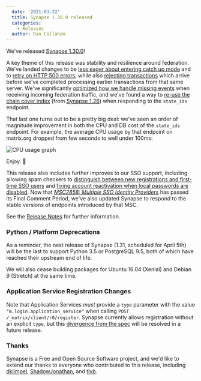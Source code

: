 ```yaml
---
  date: '2021-03-22'
  title: Synapse 1.30.0 released
  categories:
    - Releases
  author: Dan Callahan
---
```


We've released [Synapse 1.30.0](https://github.com/matrix-org/synapse/releases/tag/v1.30.0)!

A key theme of this release was stability and resilience around federation. We've landed changes to be [less eager about entering catch up mode](https://github.com/matrix-org/synapse/pull/9561) and to [retry on HTTP 500 errors](https://github.com/matrix-org/synapse/pull/9567), while also [rejecting transactions](https://github.com/matrix-org/synapse/pull/9597) which arrive before we've completed processing earlier transactions from that same server. We've significantly [optimized how we handle missing events](https://github.com/matrix-org/synapse/pull/9601) when receiving incoming federation traffic, and we've found a way to [re-use the chain cover index](https://github.com/matrix-org/synapse/pull/9576) (from [Synapse 1.26](https://matrix.org/blog/2021/01/28/synapse-1-26-0-released)) when responding to the `state_ids` endpoint.

That last one turns out to be a pretty big deal: we've seen an order of magnitude improvement in both the CPU and DB cost of the `state_ids` endpoint. For example, the average CPU usage by that endpoint on matrix.org dropped from few seconds to well under 100ms:

![CPU usage graph](/blog/img/2021-03-22-synapse-1.30rc1-state_ids-cpu.png)

Enjoy. 🙂

This release also includes further improves to our SSO support, including allowing spam checkers to [distinguish between new registrations and first-time SSO users](https://github.com/matrix-org/synapse/pull/9626) and [fixing account reactivation when local passwords are disabled](https://github.com/matrix-org/synapse/pull/9587). Now that _[MSC2858: Multiple SSO Identity Providers](https://github.com/matrix-org/matrix-doc/pull/2858)_ has passed its Final Comment Period, we've also updated Synapse to respond to the stable versions of endpoints introduced by that MSC.

See the  [Release Notes](https://github.com/matrix-org/synapse/releases/tag/v1.30.0) for further information.

### Python / Platform Deprecations

As a reminder, the next release of Synapse (1.31, scheduled for April 5th) will be the last to support Python 3.5 or PostgreSQL 9.5, both of which have reached their upstream end of life.

We will also cease building packages for Ubuntu 16.04 (Xenial) and Debian 9 (Stretch) at the same time.

### Application Service Registration Changes

Note that Application Services _must_ provide a `type` parameter with the value `"m.login.application_service"` when calling `POST /_matrix/client/r0/register`. Synapse currently allows registration without an explicit `type`, but this [divergence from the spec](https://github.com/matrix-org/synapse/pull/9548) will be resolved in a future release.

### Thanks

Synapse is a Free and Open Source Software project, and we'd like to extend our thanks to everyone who contributed to this release, including [dklimpel](https://github.com/dklimpel), [ShadowJonathan](https://github.com/ShadowJonathan), and [tlvb](https://github.com/tlvb).
